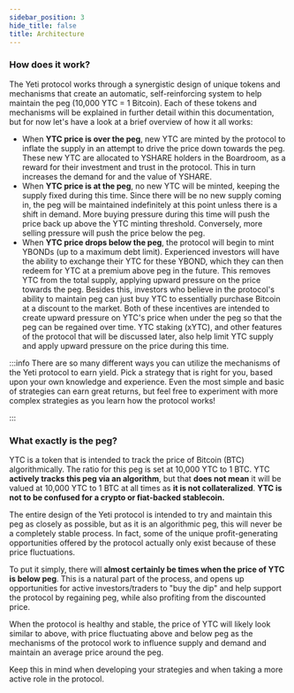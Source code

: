 ```yaml
---
sidebar_position: 3
hide_title: false
title: Architecture
---
```


### How does it work?

The Yeti protocol works through a synergistic design of unique tokens and mechanisms that create an automatic, self-reinforcing system to help maintain the peg (10,000 YTC = 1 Bitcoin). Each of these tokens and mechanisms will be explained in further detail within this documentation, but for now let's have a look at a brief overview of how it all works:

* When **YTC price is over the peg**, new YTC are minted by the protocol to inflate the supply in an attempt to drive the price down towards the peg. These new YTC are allocated to YSHARE holders in the Boardroom, as a reward for their investment and trust in the protocol. This in turn increases the demand for and the value of YSHARE.
* When **YTC price is at the peg**, no new YTC will be minted, keeping the supply fixed during this time. Since there will be no new supply coming in, the peg will be maintained indefinitely at this point unless there is a shift in demand. More buying pressure during this time will push the price back up above the YTC minting threshold. Conversely, more selling pressure will push the price below the peg.
* When **YTC price drops below the peg**, the protocol will begin to mint YBONDs (up to a maximum debt limit). Experienced investors will have the ability to exchange their YTC for these YBOND, which they can then redeem for YTC at a premium above peg in the future. This removes YTC from the total supply, applying upward pressure on the price towards the peg. Besides this, investors who believe in the protocol's ability to maintain peg can just buy YTC to essentially purchase Bitcoin at a discount to the market. Both of these incentives are intended to create upward pressure on YTC's price when under the peg so that the peg can be regained over time. YTC staking (xYTC), and other features of the protocol that will be discussed later, also help limit YTC supply and apply upward pressure on the price during this time.

:::info There are so many different ways you can utilize the mechanisms of the Yeti protocol to earn yield. Pick a strategy that is right for you, based upon your own knowledge and experience. Even the most simple and basic of strategies can earn great returns, but feel free to experiment with more complex strategies as you learn how the protocol works!

:::

### What exactly is the peg?

YTC is a token that is intended to track the price of Bitcoin (BTC) algorithmically. The ratio for this peg is set at 10,000 YTC to 1 BTC. YTC **actively tracks this peg via an algorithm**, but that **does not mean** it will be valued at 10,000 YTC to 1 BTC at all times as **it is not collateralized**. **YTC is not to be confused for a crypto or fiat-backed stablecoin.**&#x20;

The entire design of the Yeti protocol is intended to try and maintain this peg as closely as possible, but as it is an algorithmic peg, this will never be a completely stable process. In fact, some of the unique profit-generating opportunities offered by the protocol actually only exist because of these price fluctuations.

To put it simply, there will **almost certainly be times when the price of YTC is below peg**. This is a natural part of the process, and opens up opportunities for active investors/traders to "buy the dip" and help support the protocol by regaining peg, while also profiting from the discounted price.

When the protocol is healthy and stable, the price of YTC will likely look similar to above, with price fluctuating above and below peg as the mechanisms of the protocol work to influence supply and demand and maintain an average price around the peg.

Keep this in mind when developing your strategies and when taking a more active role in the protocol.